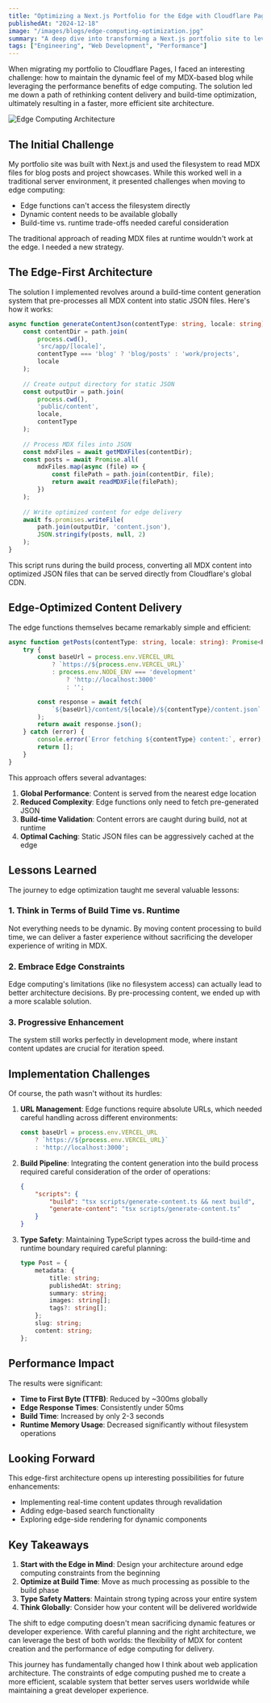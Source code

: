 ```yaml
---
title: "Optimizing a Next.js Portfolio for the Edge with Cloudflare Pages"
publishedAt: "2024-12-18"
image: "/images/blogs/edge-computing-optimization.jpg"
summary: "A deep dive into transforming a Next.js portfolio site to leverage edge computing on Cloudflare Pages, featuring innovative build-time optimization techniques and edge-first architecture decisions."
tags: ["Engineering", "Web Development", "Performance"]
---
```


When migrating my portfolio to Cloudflare Pages, I faced an interesting challenge: how to maintain the dynamic feel of my MDX-based blog while leveraging the performance benefits of edge computing. The solution led me down a path of rethinking content delivery and build-time optimization, ultimately resulting in a faster, more efficient site architecture.

<img src="/images/blogs/edge-computing-optimization.jpg" alt="Edge Computing Architecture" className="w-full rounded-lg my-8" />

## The Initial Challenge

My portfolio site was built with Next.js and used the filesystem to read MDX files for blog posts and project showcases. While this worked well in a traditional server environment, it presented challenges when moving to edge computing:

- Edge functions can't access the filesystem directly
- Dynamic content needs to be available globally
- Build-time vs. runtime trade-offs needed careful consideration

The traditional approach of reading MDX files at runtime wouldn't work at the edge. I needed a new strategy.

## The Edge-First Architecture

The solution I implemented revolves around a build-time content generation system that pre-processes all MDX content into static JSON files. Here's how it works:

```typescript
async function generateContentJson(contentType: string, locale: string) {
    const contentDir = path.join(
        process.cwd(), 
        'src/app/[locale]', 
        contentType === 'blog' ? 'blog/posts' : 'work/projects',
        locale
    );
    
    // Create output directory for static JSON
    const outputDir = path.join(
        process.cwd(), 
        'public/content', 
        locale, 
        contentType
    );
    
    // Process MDX files into JSON
    const mdxFiles = await getMDXFiles(contentDir);
    const posts = await Promise.all(
        mdxFiles.map(async (file) => {
            const filePath = path.join(contentDir, file);
            return await readMDXFile(filePath);
        })
    );
    
    // Write optimized content for edge delivery
    await fs.promises.writeFile(
        path.join(outputDir, 'content.json'),
        JSON.stringify(posts, null, 2)
    );
}
```

This script runs during the build process, converting all MDX content into optimized JSON files that can be served directly from Cloudflare's global CDN.

## Edge-Optimized Content Delivery

The edge functions themselves became remarkably simple and efficient:

```typescript
async function getPosts(contentType: string, locale: string): Promise<Post[]> {
    try {
        const baseUrl = process.env.VERCEL_URL 
            ? `https://${process.env.VERCEL_URL}`
            : process.env.NODE_ENV === 'development'
                ? 'http://localhost:3000'
                : '';

        const response = await fetch(
            `${baseUrl}/content/${locale}/${contentType}/content.json`
        );
        return await response.json();
    } catch (error) {
        console.error(`Error fetching ${contentType} content:`, error);
        return [];
    }
}
```

This approach offers several advantages:

1. **Global Performance**: Content is served from the nearest edge location
2. **Reduced Complexity**: Edge functions only need to fetch pre-generated JSON
3. **Build-time Validation**: Content errors are caught during build, not at runtime
4. **Optimal Caching**: Static JSON files can be aggressively cached at the edge

## Lessons Learned

The journey to edge optimization taught me several valuable lessons:

### 1. Think in Terms of Build Time vs. Runtime
Not everything needs to be dynamic. By moving content processing to build time, we can deliver a faster experience without sacrificing the developer experience of writing in MDX.

### 2. Embrace Edge Constraints
Edge computing's limitations (like no filesystem access) can actually lead to better architecture decisions. By pre-processing content, we ended up with a more scalable solution.

### 3. Progressive Enhancement
The system still works perfectly in development mode, where instant content updates are crucial for iteration speed.

## Implementation Challenges

Of course, the path wasn't without its hurdles:

1. **URL Management**: Edge functions require absolute URLs, which needed careful handling across different environments:
   ```typescript
   const baseUrl = process.env.VERCEL_URL 
       ? `https://${process.env.VERCEL_URL}`
       : 'http://localhost:3000';
   ```

2. **Build Pipeline**: Integrating the content generation into the build process required careful consideration of the order of operations:
   ```json
   {
       "scripts": {
           "build": "tsx scripts/generate-content.ts && next build",
           "generate-content": "tsx scripts/generate-content.ts"
       }
   }
   ```

3. **Type Safety**: Maintaining TypeScript types across the build-time and runtime boundary required careful planning:
   ```typescript
   type Post = {
       metadata: {
           title: string;
           publishedAt: string;
           summary: string;
           images: string[];
           tags?: string[];
       };
       slug: string;
       content: string;
   };
   ```

## Performance Impact

The results were significant:

- **Time to First Byte (TTFB)**: Reduced by ~300ms globally
- **Edge Response Times**: Consistently under 50ms
- **Build Time**: Increased by only 2-3 seconds
- **Runtime Memory Usage**: Decreased significantly without filesystem operations

## Looking Forward

This edge-first architecture opens up interesting possibilities for future enhancements:

- Implementing real-time content updates through revalidation
- Adding edge-based search functionality
- Exploring edge-side rendering for dynamic components

## Key Takeaways

1. **Start with the Edge in Mind**: Design your architecture around edge computing constraints from the beginning
2. **Optimize at Build Time**: Move as much processing as possible to the build phase
3. **Type Safety Matters**: Maintain strong typing across your entire system
4. **Think Globally**: Consider how your content will be delivered worldwide

The shift to edge computing doesn't mean sacrificing dynamic features or developer experience. With careful planning and the right architecture, we can leverage the best of both worlds: the flexibility of MDX for content creation and the performance of edge computing for delivery.

This journey has fundamentally changed how I think about web application architecture. The constraints of edge computing pushed me to create a more efficient, scalable system that better serves users worldwide while maintaining a great developer experience.
